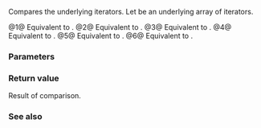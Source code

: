 {{title|1=operator==,&lt;,&gt;,&lt;=,&gt;=,&lt;=&gt;{{small|(ranges::adjacent_view::''iterator'')}}}}
{{cpp/ranges/adjacent_view/navbar}}

{{dcl begin}}
{{dcl|num=1|since=c++23|1=
friend constexpr bool operator==( const /*iterator*/&amp; x, const /*iterator*/&amp; y );
}}
{{dcl|num=2|since=c++23|1=
friend constexpr bool operator&lt;( const /*iterator*/&amp; x, const /*iterator*/&amp; y )
    requires ranges::random_access_range&lt;Base&gt;;
}}
{{dcl|num=3|since=c++23|1=
friend constexpr bool operator&gt;( const /*iterator*/&amp; x, const /*iterator*/&amp; y )
    requires ranges::random_access_range&lt;Base&gt;;
}}
{{dcl|num=4|since=c++23|1=
friend constexpr bool operator&lt;=( const /*iterator*/&amp; x, const /*iterator*/&amp; y )
    requires ranges::random_access_range&lt;Base&gt;;
}}
{{dcl|num=5|since=c++23|1=
friend constexpr bool operator&gt;=( const /*iterator*/&amp; x, const /*iterator*/&amp; y )
    requires ranges::random_access_range&lt;Base&gt;;
}}
{{dcl|num=6|since=c++23|1=
friend constexpr auto operator&lt;=&gt;( const /*iterator*/&amp; x, const /*iterator*/&amp; y )
    requires ranges::random_access_range&lt;Base&gt; &amp;&amp;
             std::three_way_comparable&lt;ranges::iterator_t&lt;Base&gt;&gt;;
}}
{{dcl end}}

Compares the underlying iterators. Let {{rlpi|/#Data members|current_}} be an underlying array of iterators.

@1@ Equivalent to {{c|1=return x.current_.back() == y.current_.back()}}.
@2@ Equivalent to {{c|return x.current_.back() &lt; y.current_.back()}}.
@3@ Equivalent to {{c|return y &lt; x;}}.
@4@ Equivalent to {{c|return !(y &lt; x);}}.
@5@ Equivalent to {{c|return !(x &lt; y);}}.
@6@ Equivalent to {{c|1=return x.base() &lt;=&gt; y.base();}}.

{{cpp/hidden friend|{{tt|std::ranges::adjacent_view::''iterator''&lt;Const&gt;}}|plural=yes}}

{{cpp/note synthesized eq}}

===Parameters===
{{par begin}}
{{par|x, y|iterators to compare}}
{{par end}}

===Return value===
Result of comparison.

===See also===
{{dsc begin}}
{{dsc inc|cpp/ranges/adaptor/sentinel/dsc operator cmp|adjacent_view}}
{{dsc end}}

{{langlinks|de|es|ja|ru|zh}}